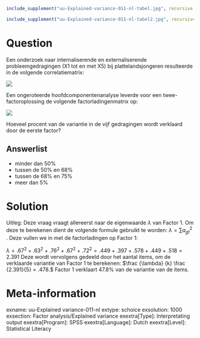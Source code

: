 ```r
include_supplement("uu-Explained-variance-011-nl-tabel.jpg", recursive = TRUE)
```

```r
include_supplement("uu-Explained-variance-011-nl-tabel2.jpg", recursive = TRUE)
```

Question
========
Een onderzoek naar internaliserende en externaliserende probleemgedragingen (X1 tot en met X5) bij plattelandsjongeren resulteerde in de volgende correlatiematrix: 

![](uu-Explained-variance-011-nl-tabel.jpg)

Een ongeroteerde hoofdcomponentenanalyse leverde voor een twee-factoroplossing de volgende factorladingenmatrix op:

![](uu-Explained-variance-011-nl-tabel2.jpg)

Hoeveel procent van de variantie in de vijf gedragingen wordt verklaard door de eerste factor?

Answerlist
----------
* minder dan 50%
* tussen de 50% en 68%
* tussen de 68% en 75%
* meer dan 5%


Solution
========


Uitleg: Deze vraag vraagt allereerst naar de eigenwaarde 
$\lambda$ van Factor 1. Om deze te berekenen dient de volgende formule gebruikt te worden: $\lambda =  \sum a^2_{gt}$ .
Deze vullen we in met de factorladingen op Factor 1: 

$\lambda = .67^2 + .63^2 + .76^2 + .67^2 + .72^2 = .449+ .397 + .578 + .449 + .518 = 2.391$
Deze wordt vervolgens gedeeld door het aantal items, om de verklaarde variantie van Factor 1 te berekenen: $\frac {\lambda} {k} \frac {2.391}{5} = .478.$
Factor 1 verklaart 47.8% van de variantie van de items. 



Meta-information
================
exname: uu-Explained variance-011-nl
extype: schoice
exsolution: 1000
exsection: Factor analysis/Explained variance
exextra[Type]: Interpretating output
exextra[Program]: SPSS
exextra[Language]: Dutch
exextra[Level]: Statistical Literacy